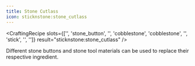 ```yaml
---
title: Stone Cutlass
icon: sticknstone:stone_cutlass
---
```


<CraftingRecipe
slots={['', 'stone_button', '', 'cobblestone', 'cobblestone', '', 'stick', '', '']}
result="sticknstone:stone_cutlass"
/>

Different stone buttons and stone tool materials can be used to replace their respective ingredient.